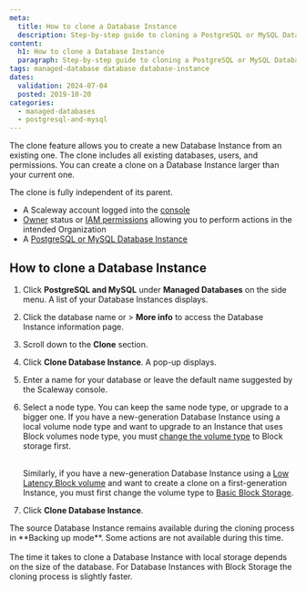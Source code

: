 ```yaml
---
meta:
  title: How to clone a Database Instance
  description: Step-by-step guide to cloning a PostgreSQL or MySQL Database Instance.
content:
  h1: How to clone a Database Instance
  paragraph: Step-by-step guide to cloning a PostgreSQL or MySQL Database Instance.
tags: managed-database database database-instance
dates:
  validation: 2024-07-04
  posted: 2019-10-20
categories:
  - managed-databases
  - postgresql-and-mysql
---
```


The clone feature allows you to create a new Database Instance from an existing one. The clone includes all existing databases, users, and permissions. You can create a clone on a Database Instance larger than your current one.

<Message type="note">
  The clone is fully independent of its parent.
</Message>

<Macro id="requirements" />

- A Scaleway account logged into the [console](https://console.scaleway.com)
- [Owner](/identity-and-access-management/iam/concepts/#owner) status or [IAM permissions](/identity-and-access-management/iam/concepts/#permission) allowing you to perform actions in the intended Organization
- A [PostgreSQL or MySQL Database Instance](/managed-databases/postgresql-and-mysql/quickstart/)

## How to clone a Database Instance

1. Click **PostgreSQL and MySQL** under **Managed Databases** on the side menu. A list of your Database Instances displays.
2. Click the database name or <Icon name="more" /> > **More info** to access the Database Instance information page.
3. Scroll down to the **Clone** section.
4. Click **Clone Database Instance**. A pop-up displays.
5. Enter a name for your database or leave the default name suggested by the Scaleway console.
6. Select a node type. You can keep the same node type, or upgrade to a bigger one.
    <Message type="important">
      If you have a new-generation Database Instance using a local volume node type and want to upgrade to an Instance that uses Block volumes node type, you must [change the volume type](/managed-databases/postgresql-and-mysql/how-to/change-volume-type/) to Block storage first. <br /><br />

      Similarly, if you have a new-generation Database Instance using a [Low Latency Block volume](/managed-databases/postgresql-and-mysql/concepts/#block-storage-low-latency) and want to create a clone on a first-generation Instance, you must first change the volume type to [Basic Block Storage](/managed-databases/postgresql-and-mysql/concepts/#basic-block-storage).
    </Message>
7. Click **Clone Database Instance**.

<Message type="important">
  The source Database Instance remains available during the cloning process in **Backing up mode**. Some actions are not available during this time. <br /><br />
  The time it takes to clone a Database Instance with local storage depends on the size of the database. For Database Instances with Block Storage the cloning process is slightly faster.
</Message>


